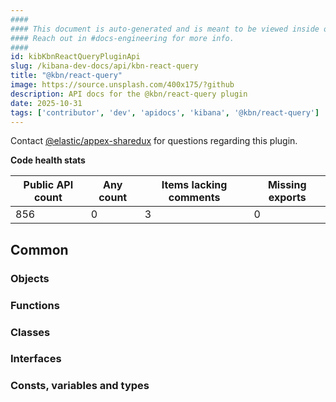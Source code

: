 ```yaml
---
####
#### This document is auto-generated and is meant to be viewed inside our experimental, new docs system.
#### Reach out in #docs-engineering for more info.
####
id: kibKbnReactQueryPluginApi
slug: /kibana-dev-docs/api/kbn-react-query
title: "@kbn/react-query"
image: https://source.unsplash.com/400x175/?github
description: API docs for the @kbn/react-query plugin
date: 2025-10-31
tags: ['contributor', 'dev', 'apidocs', 'kibana', '@kbn/react-query']
---
```




Contact [@elastic/appex-sharedux](https://github.com/orgs/elastic/teams/appex-sharedux) for questions regarding this plugin.

**Code health stats**

| Public API count  | Any count | Items lacking comments | Missing exports |
|-------------------|-----------|------------------------|-----------------|
| 856 | 0 | 3 | 0 |

## Common

### Objects
<DocDefinitionList data={kbnReactQueryObj.common.objects}/>

### Functions
<DocDefinitionList data={kbnReactQueryObj.common.functions}/>

### Classes
<DocDefinitionList data={kbnReactQueryObj.common.classes}/>

### Interfaces
<DocDefinitionList data={kbnReactQueryObj.common.interfaces}/>

### Consts, variables and types
<DocDefinitionList data={kbnReactQueryObj.common.misc}/>

